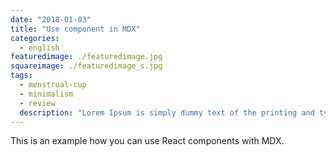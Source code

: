 ```yaml
---
date: "2018-01-03"
title: "Use component in MDX"
categories:
  - english
featuredimage: ./featuredimage.jpg
squareimage: ./featuredimage_s.jpg
tags:
  - menstrual-cup
  - minimalism
  - review
  description: "Lorem Ipsum is simply dummy text of the printing and typesetting industry. Lorem Ipsum has been the industry's standard dummy text ever since the 1500s"
---
```



This is an example how you can use React components with MDX.

<SpotifyPlayer
  uri="spotify:user:bbcamerica:playlist:3w18u69NplCpXVG4fQG726"
  size="large"
  theme="black"
  view="list"
/>
